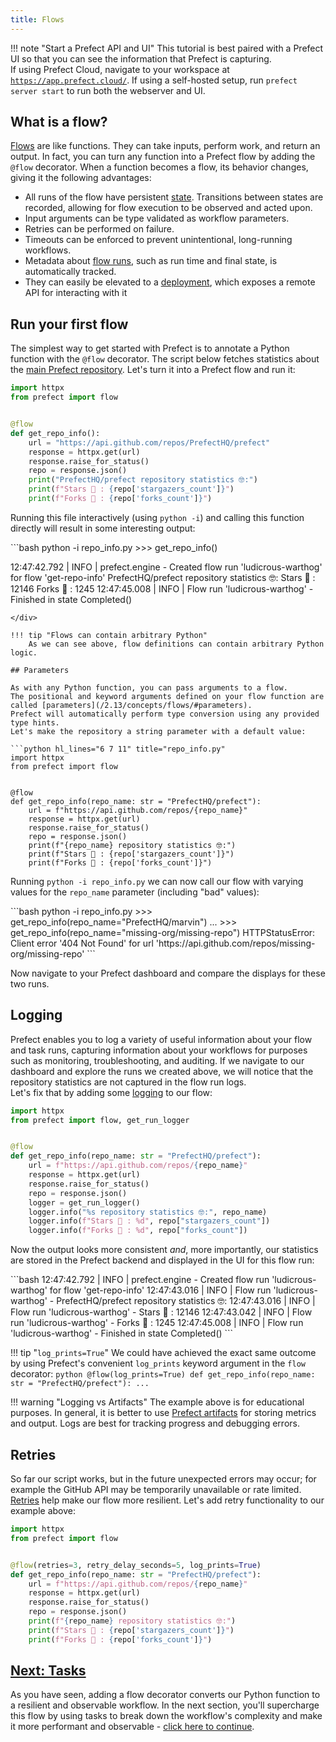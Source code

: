 ```yaml
---
title: Flows
---
```


!!! note "Start a Prefect API and UI"
    This tutorial is best paired with a Prefect UI so that you can see the information that Prefect is capturing.  
    If using Prefect Cloud, navigate to your workspace at [`https://app.prefect.cloud/`](https://app.prefect.cloud/).
    If using a self-hosted setup, run `prefect server start` to run both the webserver and UI. 

## What is a flow?

[Flows](/2.13/concepts/flows/) are like functions. They can take inputs, perform work, and return an output. In fact, you can turn any function into a Prefect flow by adding the `@flow` decorator. When a function becomes a flow, its behavior changes, giving it the following advantages:

- All runs of the flow have persistent [state](/2.13/concepts/states/). Transitions between states are recorded, allowing for flow execution to be observed and acted upon.
- Input arguments can be type validated as workflow parameters.
- Retries can be performed on failure.
- Timeouts can be enforced to prevent unintentional, long-running workflows.
- Metadata about [flow runs](#flow-runs), such as run time and final state, is automatically tracked.
- They can easily be elevated to a [deployment](/2.13/concepts/deployments/), which exposes a remote API for interacting with it

## Run your first flow

The simplest way to get started with Prefect is to annotate a Python function with the `@flow` decorator. 
The script below fetches statistics about the [main Prefect repository](https://github.com/PrefectHQ/prefect). 
Let's turn it into a Prefect flow and run it:

```python title="repo_info.py" hl_lines="2 5"
import httpx
from prefect import flow


@flow
def get_repo_info():
    url = "https://api.github.com/repos/PrefectHQ/prefect"
    response = httpx.get(url)
    response.raise_for_status()
    repo = response.json()
    print("PrefectHQ/prefect repository statistics 🤓:")
    print(f"Stars 🌠 : {repo['stargazers_count']}")
    print(f"Forks 🍴 : {repo['forks_count']}")
```

Running this file interactively (using `python -i`) and calling this function directly will result in some interesting output:

<div class="terminal">
```bash
python -i repo_info.py
>>> get_repo_info()

12:47:42.792 | INFO | prefect.engine - Created flow run 'ludicrous-warthog' for flow 'get-repo-info'
PrefectHQ/prefect repository statistics 🤓:
Stars 🌠 : 12146
Forks 🍴 : 1245
12:47:45.008 | INFO | Flow run 'ludicrous-warthog' - Finished in state Completed()
```
</div>

!!! tip "Flows can contain arbitrary Python"
    As we can see above, flow definitions can contain arbitrary Python logic.

## Parameters

As with any Python function, you can pass arguments to a flow. 
The positional and keyword arguments defined on your flow function are called [parameters](/2.13/concepts/flows/#parameters). 
Prefect will automatically perform type conversion using any provided type hints. 
Let's make the repository a string parameter with a default value:

```python hl_lines="6 7 11" title="repo_info.py"
import httpx
from prefect import flow


@flow
def get_repo_info(repo_name: str = "PrefectHQ/prefect"):
    url = f"https://api.github.com/repos/{repo_name}"
    response = httpx.get(url)
    response.raise_for_status()
    repo = response.json()
    print(f"{repo_name} repository statistics 🤓:")
    print(f"Stars 🌠 : {repo['stargazers_count']}")
    print(f"Forks 🍴 : {repo['forks_count']}")
```

Running `python -i repo_info.py` we can now call our flow with varying values for the `repo_name` parameter (including "bad" values):

<div class="terminal">
```bash
python -i repo_info.py
>>> get_repo_info(repo_name="PrefectHQ/marvin")
...
>>> get_repo_info(repo_name="missing-org/missing-repo")
HTTPStatusError: Client error '404 Not Found' for url 'https://api.github.com/repos/missing-org/missing-repo'
```
</div>

Now navigate to your Prefect dashboard and compare the displays for these two runs.

## Logging

Prefect enables you to log a variety of useful information about your flow and task runs, capturing information about your workflows for purposes such as monitoring, troubleshooting, and auditing. 
If we navigate to our dashboard and explore the runs we created above, we will notice that the repository statistics are not captured in the flow run logs.  
Let's fix that by adding some [logging](/2.13/concepts/logs) to our flow:

```python hl_lines="2 11-14" title="repo_info.py"
import httpx
from prefect import flow, get_run_logger


@flow
def get_repo_info(repo_name: str = "PrefectHQ/prefect"):
    url = f"https://api.github.com/repos/{repo_name}"
    response = httpx.get(url)
    response.raise_for_status()
    repo = response.json()
    logger = get_run_logger()
    logger.info("%s repository statistics 🤓:", repo_name)
    logger.info(f"Stars 🌠 : %d", repo["stargazers_count"])
    logger.info(f"Forks 🍴 : %d", repo["forks_count"])
```

Now the output looks more consistent _and_, more importantly, our statistics are stored in the Prefect backend and displayed in the UI for this flow run:

<div class="terminal">
```bash
12:47:42.792 | INFO    | prefect.engine - Created flow run 'ludicrous-warthog' for flow 'get-repo-info'
12:47:43.016 | INFO    | Flow run 'ludicrous-warthog' - PrefectHQ/prefect repository statistics 🤓:
12:47:43.016 | INFO    | Flow run 'ludicrous-warthog' - Stars 🌠 : 12146
12:47:43.042 | INFO    | Flow run 'ludicrous-warthog' - Forks 🍴 : 1245
12:47:45.008 | INFO    | Flow run 'ludicrous-warthog' - Finished in state Completed()
```
</div>

!!! tip "`log_prints=True`"
    We could have achieved the exact same outcome by using Prefect's convenient `log_prints` keyword argument in the `flow` decorator:
    ```python
    @flow(log_prints=True)
    def get_repo_info(repo_name: str = "PrefectHQ/prefect"):
        ...
    ```

!!! warning "Logging vs Artifacts"
    The example above is for educational purposes.
    In general, it is better to use [Prefect artifacts](/2.13/concepts/artifacts/) for storing metrics and output.
    Logs are best for tracking progress and debugging errors.

## Retries

So far our script works, but in the future unexpected errors may occur; for example the GitHub API may be temporarily unavailable or rate limited. 
[Retries](/2.13/concepts/flows/#flow-settings) help make our flow more resilient. 
Let's add retry functionality to our example above:
```python hl_lines="5" title="repo_info.py"
import httpx
from prefect import flow


@flow(retries=3, retry_delay_seconds=5, log_prints=True)
def get_repo_info(repo_name: str = "PrefectHQ/prefect"):
    url = f"https://api.github.com/repos/{repo_name}"
    response = httpx.get(url)
    response.raise_for_status()
    repo = response.json()
    print(f"{repo_name} repository statistics 🤓:")
    print(f"Stars 🌠 : {repo['stargazers_count']}")
    print(f"Forks 🍴 : {repo['forks_count']}")
```

## [Next: Tasks](/2.13/tutorial/tasks/)

As you have seen, adding a flow decorator converts our Python function to a resilient and observable workflow. 
In the next section, you'll supercharge this flow by using tasks to break down the workflow's complexity and make it more performant and observable - [click here to continue](/2.13/tutorial/tasks/).

